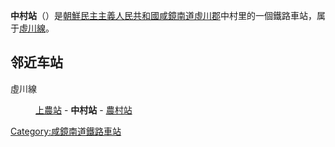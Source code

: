 {{unreferenced|time=2015-02-18T13:06:11+00:00}}
{{otheruse|中村站}}
{{朝鮮半島車站資訊
|公司色 = blue
|文字色 = 
|站名 = 中村站
|圖片 = 
|pxl = 
|圖片說明 =
|前一站 = [[上農站|上農]]
|前一站距離 = 6.7
|後一站距離 = 4.2
|後一站 = [[農村站|農村]]
|所屬路線 = [[虛川線|虛川線]]
|距離 = 39.3
|起點站 = [[端川青年站|端川青年]]
|諺文 = 중촌역
|朝鮮漢字 = 中村驛
|文觀部式 = Jungcheon-yeok
|馬-賴式 = Chungch'on-yŏk
|副站名 = 
|車站編號 = 
|停站路線數 = 
|所屬公司 = [[朝鮮民主主義人民共和國鐵道省|朝鮮民主主義人民共和國鐵道省]]
|所在地 =[[咸鏡南道|咸鏡南道]][[虛川郡|虛川郡]]中村里
|車站構造 = 地面车站
|月台配置 = 
|啟用年月日 =
|廢站年月日 = 
|上下車人次 = 
|統計年度 = 
|轉車 = 
|備註 = 
|全寬備註 = 
}}

'''中村站'''（{{lang-ko|중촌역}}）是[[朝鮮民主主義人民共和國|朝鮮民主主義人民共和國]][[咸鏡南道|咸鏡南道]][[虛川郡|虛川郡]]中村里的一個鐵路車站，属于[[虛川線|虛川線]]。

==邻近车站==
虛川線
:[[上農站|上農站]] - '''中村站''' - [[農村站|農村站]]

{{朝鲜铁路小作品}}

{{虛川線}}

[[Category:咸鏡南道鐵路車站|Category:咸鏡南道鐵路車站]]